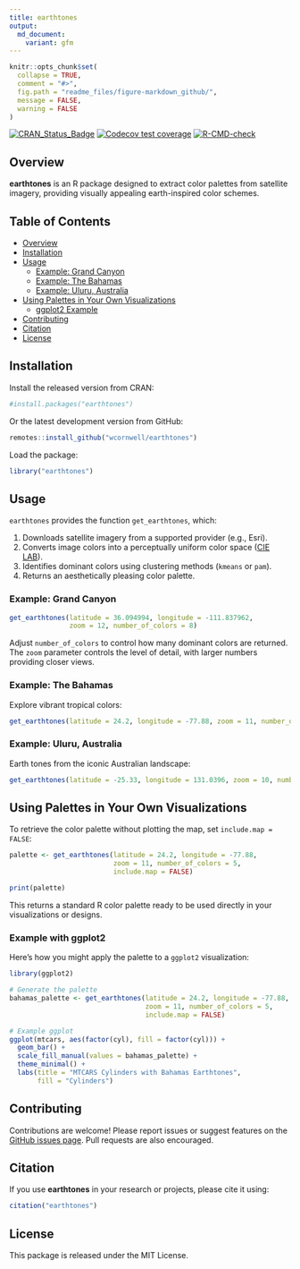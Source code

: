 ```yaml
---
title: earthtones
output:
  md_document:
    variant: gfm
---
```


<!-- README.md is generated from README.Rmd. Please edit this file directly. -->

```r
knitr::opts_chunk$set(
  collapse = TRUE,
  comment = "#>",
  fig.path = "readme_files/figure-markdown_github/",
  message = FALSE,
  warning = FALSE
)
```

[![CRAN_Status_Badge](http://www.r-pkg.org/badges/version/earthtones)](https://cran.r-project.org/package=earthtones)
[![Codecov test coverage](https://codecov.io/gh/traitecoevo/earthtones/branch/master/graph/badge.svg)](https://app.codecov.io/gh/traitecoevo/earthtones?branch=master)
[![R-CMD-check](https://github.com/traitecoevo/earthtones/actions/workflows/R-CMD-check.yaml/badge.svg)](https://github.com/traitecoevo/earthtones/actions/workflows/R-CMD-check.yaml)

## Overview

**earthtones** is an R package designed to extract color palettes from satellite imagery, providing visually appealing earth-inspired color schemes.

## Table of Contents

- [Overview](#overview)
- [Installation](#installation)
- [Usage](#usage)
  - [Example: Grand Canyon](#example-grand-canyon)
  - [Example: The Bahamas](#example-the-bahamas)
  - [Example: Uluru, Australia](#example-uluru-australia)
- [Using Palettes in Your Own Visualizations](#using-palettes-in-your-own-visualizations)
  - [ggplot2 Example](#example-with-ggplot2)
- [Contributing](#contributing)
- [Citation](#citation)
- [License](#license)

## Installation

Install the released version from CRAN:

```r
#install.packages("earthtones")
```

Or the latest development version from GitHub:

```r
remotes::install_github("wcornwell/earthtones")
```

Load the package:

```r
library("earthtones")
```

## Usage

`earthtones` provides the function `get_earthtones`, which:

1. Downloads satellite imagery from a supported provider (e.g., Esri).
2. Converts image colors into a perceptually uniform color space ([CIE LAB](https://en.wikipedia.org/wiki/Lab_color_space)).
3. Identifies dominant colors using clustering methods (`kmeans` or `pam`).
4. Returns an aesthetically pleasing color palette.

### Example: Grand Canyon

```r
get_earthtones(latitude = 36.094994, longitude = -111.837962, 
               zoom = 12, number_of_colors = 8)
```

Adjust `number_of_colors` to control how many dominant colors are returned. The `zoom` parameter controls the level of detail, with larger numbers providing closer views.

### Example: The Bahamas

Explore vibrant tropical colors:

```r
get_earthtones(latitude = 24.2, longitude = -77.88, zoom = 11, number_of_colors = 5)
```

### Example: Uluru, Australia

Earth tones from the iconic Australian landscape:

```r
get_earthtones(latitude = -25.33, longitude = 131.0396, zoom = 10, number_of_colors = 6)
```

## Using Palettes in Your Own Visualizations

To retrieve the color palette without plotting the map, set `include.map = FALSE`:

```r
palette <- get_earthtones(latitude = 24.2, longitude = -77.88,
                          zoom = 11, number_of_colors = 5,
                          include.map = FALSE)

print(palette)
```

This returns a standard R color palette ready to be used directly in your visualizations or designs.

### Example with ggplot2

Here's how you might apply the palette to a `ggplot2` visualization:

```r
library(ggplot2)

# Generate the palette
bahamas_palette <- get_earthtones(latitude = 24.2, longitude = -77.88,
                                  zoom = 11, number_of_colors = 5,
                                  include.map = FALSE)

# Example ggplot
ggplot(mtcars, aes(factor(cyl), fill = factor(cyl))) +
  geom_bar() +
  scale_fill_manual(values = bahamas_palette) +
  theme_minimal() +
  labs(title = "MTCARS Cylinders with Bahamas Earthtones",
       fill = "Cylinders")
```

## Contributing

Contributions are welcome! Please report issues or suggest features on the [GitHub issues page](https://github.com/wcornwell/earthtones/issues). Pull requests are also encouraged.

## Citation

If you use **earthtones** in your research or projects, please cite it using:

```r
citation("earthtones")
```

## License

This package is released under the MIT License.
